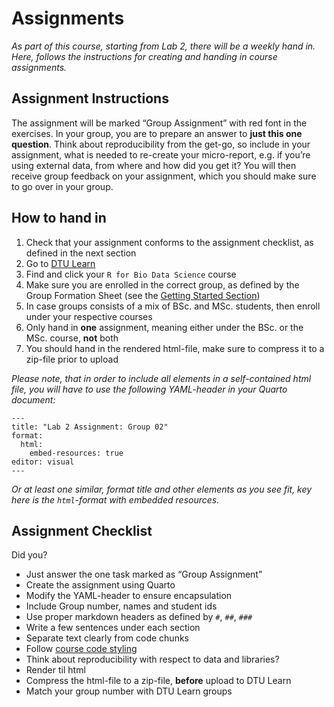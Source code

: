 # Assignments {.unnumbered}

*As part of this course, starting from Lab 2, there will be a weekly hand in. Here, follows the instructions for creating and handing in course assignments.*

## Assignment Instructions

The assignment will be marked "Group Assignment" with red font in the exercises. In your group, you are to prepare an answer to **just this one question**. Think about reproducibility from the get-go, so include in your assignment, what is needed to re-create your micro-report, e.g. if you're using external data, from where and how did you get it? You will then receive group feedback on your assignment, which you should make sure to go over in your group.

## How to hand in

1. Check that your assignment conforms to the assignment checklist, as defined in the next section
1. Go to [DTU Learn](http://learn.inside.dtu.dk)
1. Find and click your `R for Bio Data Science` course
1. Make sure you are enrolled in the correct group, as defined by the Group Formation Sheet (see the [Getting Started Section](getting_started.qmd))
1. In case groups consists of a mix of BSc. and MSc. students, then enroll under your respective courses
1. Only hand in **one** assignment, meaning either under the BSc. or the MSc. course, **not** both
1. You should hand in the rendered html-file, make sure to compress it to a zip-file prior to upload

*Please note, that in order to include all elements in a self-contained html file, you will have to use the following YAML-header in your Quarto document:*

````
---
title: "Lab 2 Assignment: Group 02"
format:
  html:
    embed-resources: true
editor: visual
---
````

*Or at least one similar, format title and other elements as you see fit, key here is the `html`-format with embedded resources.*

## Assignment Checklist

Did you?

- Just answer the one task marked as "Group Assignment"
- Create the assignment using Quarto
- Modify the YAML-header to ensure encapsulation
- Include Group number, names and student ids
- Use proper markdown headers as defined by `#`, `##`, `###`
- Write a few sentences under each section
- Separate text clearly from code chunks
- Follow [course code styling](code_styling.qmd)
- Think about reproducibility with respect to data and libraries?
- Render til html
- Compress the html-file to a zip-file, **before** upload to DTU Learn
- Match your group number with DTU Learn groups
